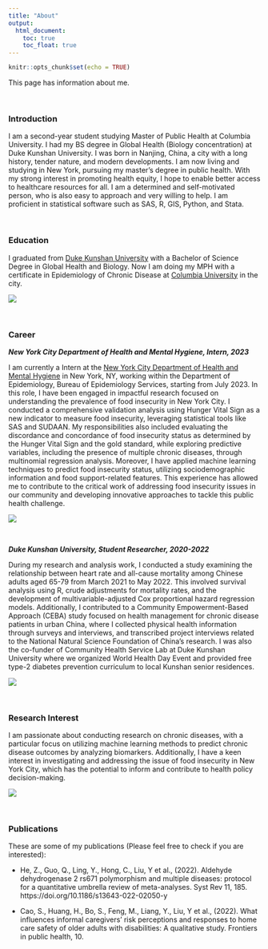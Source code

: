 ```yaml
---
title: "About"
output: 
  html_document:
    toc: true
    toc_float: true 
---
```


```r
knitr::opts_chunk$set(echo = TRUE)
```
This page has information about me.

<br>

### Introduction 
I am a second-year student studying Master of Public Health at Columbia University. I had my BS degree in Global Health (Biology concentration) at Duke Kunshan University. I was born in Nanjing, China, a city with a long history, tender nature, and modern developments. I am now living and studying in New York, pursuing my master's degree in public health. With my strong interest in promoting health equity, I hope to enable better access to healthcare resources for all. I am a determined and self-motivated person, who is also easy to approach and very willing to help. I am proficient in statistical software such as SAS, R, GIS, Python, and Stata. 

<br>

### Education

I graduated from [Duke Kunshan University](https://www.dukekunshan.edu.cn/) with a Bachelor of Science Degree in Global Health and Biology. Now I am doing my MPH with a certificate in Epidemiology of Chronic Disease at [Columbia University](https://www.columbia.edu/) in the city.

![](images/photo1.jpg)

<br>

### Career 

***New York City Department of Health and Mental Hygiene, Intern, 2023***

I am currently a Intern at the [New York City Department of Health and Mental Hygiene](https://www.nyc.gov/site/doh/index.page) in New York, NY, working within the Department of Epidemiology, Bureau of Epidemiology Services, starting from July 2023. In this role, I have been engaged in impactful research focused on understanding the prevalence of food insecurity in New York City. I conducted a comprehensive validation analysis using Hunger Vital Sign as a new indicator to measure food insecurity, leveraging statistical tools like SAS and SUDAAN. My responsibilities also included evaluating the discordance and concordance of food insecurity status as determined by the Hunger Vital Sign and the gold standard, while exploring predictive variables, including the presence of multiple chronic diseases, through multinomial regression analysis. Moreover, I have applied machine learning techniques to predict food insecurity status, utilizing sociodemographic information and food support-related features. This experience has allowed me to contribute to the critical work of addressing food insecurity issues in our community and developing innovative approaches to tackle this public health challenge.

![](images/dohmh.jpeg)

<br>

***Duke Kunshan University, Student Researcher, 2020-2022***


During my research and analysis work, I conducted a study examining the relationship between heart rate and all-cause mortality among Chinese adults aged 65-79 from March 2021 to May 2022. This involved survival analysis using R, crude adjustments for mortality rates, and the development of multivariable-adjusted Cox proportional hazard regression models. Additionally, I contributed to a Community Empowerment-Based Approach (CEBA) study focused on health management for chronic disease patients in urban China, where I collected physical health information through surveys and interviews, and transcribed project interviews related to the National Natural Science Foundation of China's research. I was also the co-funder of Community Health Service Lab at Duke Kunshan University where we organized World Health Day Event and provided free type-2 diabetes prevention curriculum to local Kunshan senior residences. 


![](images/dku2.jpeg)

<br>

### Research Interest

I am passionate about conducting research on chronic diseases, with a particular focus on utilizing machine learning methods to predict chronic disease outcomes by analyzing biomarkers. Additionally, I have a keen interest in investigating and addressing the issue of food insecurity in New York City, which has the potential to inform and contribute to health policy decision-making.

![](images/dku1.jpeg)

<br>

### Publications

These are some of my publications (Please feel free to check if you are interested):

* He, Z., Guo, Q., Ling, Y., Hong, C., Liu, Y et al., (2022). Aldehyde dehydrogenase 2 rs671 polymorphism and multiple
diseases: protocol for a quantitative umbrella review of meta-analyses. Syst Rev 11, 185. https://doi.org/10.1186/s13643-022-02050-y

* Cao, S., Huang, H., Bo, S., Feng, M., Liang, Y., Liu, Y et al., (2022). What influences informal caregivers' risk
perceptions and responses to home care safety of older adults with disabilities: A qualitative study. Frontiers in public
health, 10.